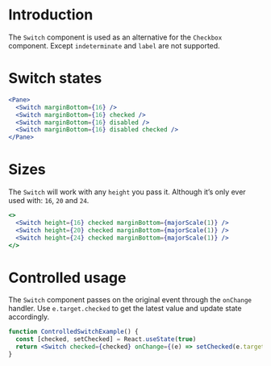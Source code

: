 # Introduction

The `Switch` component is used as an alternative for the `Checkbox` component.
Except `indeterminate` and `label` are not supported.

# Switch states

```jsx
<Pane>
  <Switch marginBottom={16} />
  <Switch marginBottom={16} checked />
  <Switch marginBottom={16} disabled />
  <Switch marginBottom={16} disabled checked />
</Pane>
```

# Sizes

The `Switch` will work with any `height` you pass it. Although it’s only ever used with: `16`, `20` and `24`.

```jsx
<>
  <Switch height={16} checked marginBottom={majorScale(1)} />
  <Switch height={20} checked marginBottom={majorScale(1)} />
  <Switch height={24} checked marginBottom={majorScale(1)} />
</>
```

# Controlled usage

The `Switch` component passes on the original event through the `onChange` handler.
Use `e.target.checked` to get the latest value and update state accordingly.

```jsx
function ControlledSwitchExample() {
  const [checked, setChecked] = React.useState(true)
  return <Switch checked={checked} onChange={(e) => setChecked(e.target.checked)} />
}
```
